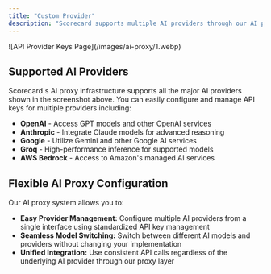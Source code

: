 ```yaml
---
title: "Custom Provider"
description: "Scorecard supports multiple AI providers through our AI proxy infrastructure, allowing you to easily configure and switch between different LLM services."
---
```


<Frame caption="API Provider Configuration">
![API Provider Keys Page](/images/ai-proxy/1.webp)
</Frame>

## Supported AI Providers

Scorecard's AI proxy infrastructure supports all the major AI providers shown in the screenshot above. You can easily configure and manage API keys for multiple providers including:

* **OpenAI** - Access GPT models and other OpenAI services
* **Anthropic** - Integrate Claude models for advanced reasoning
* **Google** - Utilize Gemini and other Google AI services  
* **Groq** - High-performance inference for supported models
* **AWS Bedrock** - Access to Amazon's managed AI services

## Flexible AI Proxy Configuration

Our AI proxy system allows you to:

* **Easy Provider Management:** Configure multiple AI providers from a single interface using standardized API key management
* **Seamless Model Switching:** Switch between different AI models and providers without changing your implementation
* **Unified Integration:** Use consistent API calls regardless of the underlying AI provider through our proxy layer